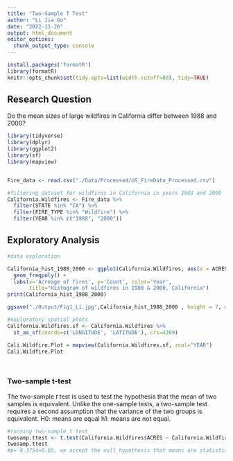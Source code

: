 ```yaml
---
title: "Two-Sample T Test"
author: "Li Jia Go"
date: "2022-11-26"
output: html_document
editor_options: 
  chunk_output_type: console
---
```


```r
install.packages('formatR')
library(formatR)
knitr::opts_chunk$set(tidy.opts=list(width.cutoff=80), tidy=TRUE)
```

## Research Question

Do the mean sizes of large wildfires in California differ between 1988 and 2000?

```r
library(tidyverse)
library(dplyr)
library(ggplot2)
library(sf)
library(mapview)


Fire_data <- read.csv("./Data/Processed/US_FireData_Processed.csv") 

#filtering dataset for wildfires in California in years 1988 and 2000
California.Wildfires <- Fire_data %>%
  filter(STATE %in% "CA") %>%
  filter(FIRE_TYPE %in% "Wildfire") %>%
  filter(YEAR %in% c("1988", "2000"))
```

## Exploratory Analysis 
```r
#data exploration

California_hist_1988_2000 <- ggplot(California.Wildfires, aes(x = ACRES, color =as.factor(YEAR))) +
  geom_freqpoly() +
  labs(x='Acreage of fires', y='Count', color='Year', 
       title="Histogram of wildfires in 1988 & 2000, California")
print(California_hist_1988_2000)

ggsave("./Output/Fig1_Li.jpg",California_hist_1988_2000 , height = 7, width = 8, units = "in", dpi = 300)

#exploratory spatial plots 
California.Wildfires.sf <- California.Wildfires %>% 
  st_as_sf(coords=c('LONGITUDE', 'LATITUDE'), crs=4269)

Cali.Wildfire.Plot = mapview(California.Wildfires.sf, zcol="YEAR")
Cali.Wildfire.Plot




```
### Two-sample t-test

The two-sample *t* test is used to test the hypothesis that the mean of two samples is equivalent. Unlike the one-sample tests, a two-sample test requires a second assumption that the variance of the two groups is equivalent. 
H0: means are equal
h1: means are not equal. 


```r

#running two-sample t test
twosamp.ttest <- t.test(California.Wildfires$ACRES ~ California.Wildfires$YEAR)
twosamp.ttest
#p= 0.3754>0.05, we accept the null hypothesis that means are statistically equal for both years. 


```